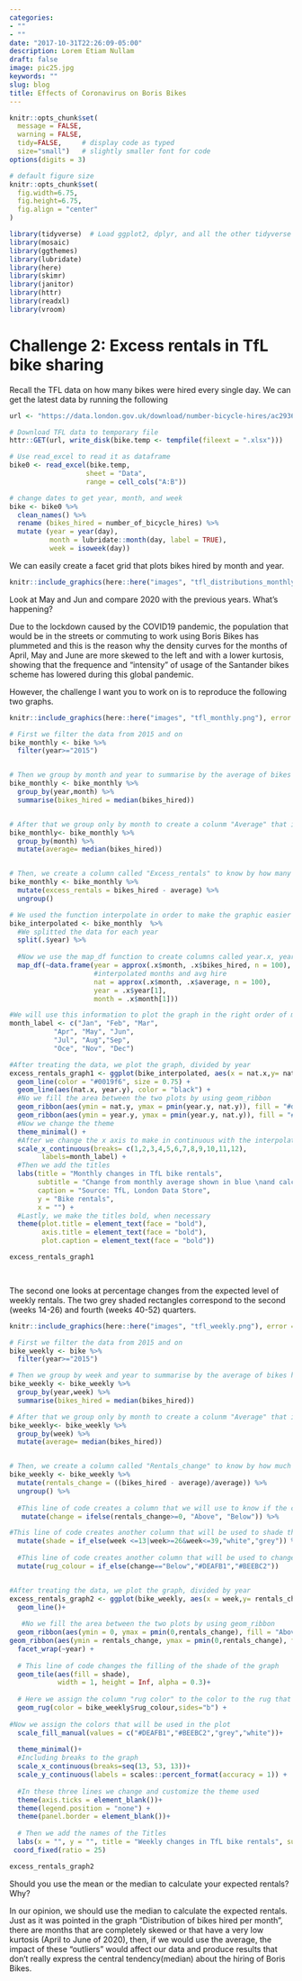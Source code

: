 ```yaml
---
categories:
- ""
- ""
date: "2017-10-31T22:26:09-05:00"
description: Lorem Etiam Nullam
draft: false
image: pic25.jpg
keywords: ""
slug: blog
title: Effects of Coronavirus on Boris Bikes
---
```

```r
knitr::opts_chunk$set(
  message = FALSE, 
  warning = FALSE, 
  tidy=FALSE,     # display code as typed
  size="small")   # slightly smaller font for code
options(digits = 3)

# default figure size
knitr::opts_chunk$set(
  fig.width=6.75, 
  fig.height=6.75,
  fig.align = "center"
)
```


```r
library(tidyverse)  # Load ggplot2, dplyr, and all the other tidyverse packages
library(mosaic)
library(ggthemes)
library(lubridate)
library(here)
library(skimr)
library(janitor)
library(httr)
library(readxl)
library(vroom)
```



# Challenge 2: Excess rentals in TfL bike sharing

Recall the TFL data on how many bikes were hired every single day. We can get the latest data by running the following

```r
url <- "https://data.london.gov.uk/download/number-bicycle-hires/ac29363e-e0cb-47cc-a97a-e216d900a6b0/tfl-daily-cycle-hires.xlsx"

# Download TFL data to temporary file
httr::GET(url, write_disk(bike.temp <- tempfile(fileext = ".xlsx")))

# Use read_excel to read it as dataframe
bike0 <- read_excel(bike.temp,
                   sheet = "Data",
                   range = cell_cols("A:B"))

# change dates to get year, month, and week
bike <- bike0 %>% 
  clean_names() %>% 
  rename (bikes_hired = number_of_bicycle_hires) %>% 
  mutate (year = year(day),
          month = lubridate::month(day, label = TRUE),
          week = isoweek(day))
```



We can easily create a facet grid that plots bikes hired by month and year.

```r
knitr::include_graphics(here::here("images", "tfl_distributions_monthly.png"), error = FALSE)
```

Look at May and Jun and compare 2020 with the previous years. What's happening?

Due to the lockdown caused by the COVID19 pandemic, the population that would be in the streets or commuting to work using Boris Bikes has plummeted and this is the reason why the density curves for the months of April, May and June are more skewed to the left and with a lower kurtosis, showing that the frequence and "intensity" of usage of the Santander bikes scheme has lowered during this global pandemic.


However, the challenge I want you to work on is to reproduce the following two graphs.

```r
knitr::include_graphics(here::here("images", "tfl_monthly.png"), error = FALSE)
```
```r

# First we filter the data from 2015 and on
bike_monthly <- bike %>% 
  filter(year>="2015")


# Then we group by month and year to summarise by the average of bikes hired in each month of the data
bike_monthly <- bike_monthly %>% 
  group_by(year,month) %>% 
  summarise(bikes_hired = median(bikes_hired))


# After that we group only by month to create a colunm "Average" that is related to average of bikes rented in each month
bike_monthly<- bike_monthly %>% 
  group_by(month) %>% 
  mutate(average= median(bikes_hired))


# Then, we create a column called "Excess_rentals" to know by how many rentals of bikes the month exceeded or was below the expected rentals, which is the average for that month
bike_monthly <- bike_monthly %>% 
  mutate(excess_rentals = bikes_hired - average) %>% 
  ungroup()

# We used the function interpolate in order to make the graphic easier to be comprehended 
bike_interpolated <- bike_monthly  %>% 
  #We splitted the data for each year
  split(.$year) %>% 
  
  #Now we use the map_df function to create columns called year.x, year.y, nat.x and nat.y
  map_df(~data.frame(year = approx(.x$month, .x$bikes_hired, n = 100), 
                     #interpolated months and avg hire
                     nat = approx(.x$month, .x$average, n = 100), 
                     year = .x$year[1],
                     month = .x$month[1]))

#We will use this information to plot the graph in the right order of months and with the exact same name 
month_label <- c("Jan", "Feb", "Mar",
           "Apr", "May", "Jun",
           "Jul", "Aug","Sep", 
           "Oce", "Nov", "Dec")

#After treating the data, we plot the graph, divided by year 
excess_rentals_graph1 <- ggplot(bike_interpolated, aes(x = nat.x,y= nat.y)) +  facet_wrap(~year) +
  geom_line(color = "#0019f6", size = 0.75) +
  geom_line(aes(nat.x, year.y), color = "black") +
  #No we fill the area between the two plots by using geom_ribbon
  geom_ribbon(aes(ymin = nat.y, ymax = pmin(year.y, nat.y)), fill = "#deafb1") +
  geom_ribbon(aes(ymin = year.y, ymax = pmin(year.y, nat.y)), fill = "#beebc2") +
  #Now we change the theme
  theme_minimal() +
  #After we change the x axis to make in continuous with the interpolated data and using the above mentioned labels
  scale_x_continuous(breaks= c(1,2,3,4,5,6,7,8,9,10,11,12),
        labels=month_label) +
  #Then we add the titles
  labs(title = "Monthly changes in TfL bike rentals",
       subtitle = "Change from monthly average shown in blue \nand calculated between 2015-2019",
       caption = "Source: TfL, London Data Store",
       y = "Bike rentals",
       x = "") +
  #Lastly, we make the titles bold, when necessary
  theme(plot.title = element_text(face = "bold"),
        axis.title = element_text(face = "bold"),
        plot.caption = element_text(face = "bold"))

excess_rentals_graph1

  
```

The second one looks at percentage changes from the expected level of weekly rentals. The two grey shaded rectangles correspond to the second (weeks 14-26) and fourth (weeks 40-52) quarters.

```r
knitr::include_graphics(here::here("images", "tfl_weekly.png"), error = FALSE)
```
```r

# First we filter the data from 2015 and on
bike_weekly <- bike %>% 
  filter(year>="2015")

# Then we group by week and year to summarise by the average of bikes hired in each week of the data
bike_weekly <- bike_weekly %>% 
  group_by(year,week) %>% 
  summarise(bikes_hired = median(bikes_hired))

# After that we group only by month to create a colunm "Average" that is related to average of bikes rented in each week
bike_weekly<- bike_weekly %>% 
  group_by(week) %>% 
  mutate(average= median(bikes_hired))


# Then, we create a column called "Rentals_change" to know by how much the weekly rentals has changed compared to the average
bike_weekly <- bike_weekly %>% 
  mutate(rentals_change = ((bikes_hired - average)/average)) %>% 
  ungroup() %>% 
  
  #This line of code creates a column that we will use to know if the change of rentals was positive (Above) or negative (Below)
   mutate(change = ifelse(rentals_change>=0, "Above", "Below")) %>% 

#This line of code creates another column that will be used to shade the graph depending on the week
  mutate(shade = if_else(week <=13|week>=26&week<=39,"white","grey")) %>% 
  
  #This line of code creates another column that will be used to change the colour of the rug depending on the column "Change"
  mutate(rug_colour = if_else(change=="Below","#DEAFB1","#BEEBC2"))


#After treating the data, we plot the graph, divided by year 
excess_rentals_graph2 <- ggplot(bike_weekly, aes(x = week,y= rentals_change)) +
  geom_line()+
  
   #No we fill the area between the two plots by using geom_ribbon
  geom_ribbon(aes(ymin = 0, ymax = pmin(0,rentals_change), fill = "Above")) + 
geom_ribbon(aes(ymin = rentals_change, ymax = pmin(0,rentals_change), fill = "Below"))+
  facet_wrap(~year) +
  
  # This line of code changes the filling of the shade of the graph
  geom_tile(aes(fill = shade),
            width = 1, height = Inf, alpha = 0.3)+ 
  
  # Here we assign the column "rug color" to the color to the rug that will be used
  geom_rug(color = bike_weekly$rug_colour,sides="b") +
  
#Now we assign the colors that will be used in the plot
  scale_fill_manual(values = c("#DEAFB1","#BEEBC2","grey","white"))+
  
  theme_minimal()+
  #Including breaks to the graph
  scale_x_continuous(breaks=seq(13, 53, 13))+
  scale_y_continuous(labels = scales::percent_format(accuracy = 1)) + 
  
  #In these three lines we change and customize the theme used
  theme(axis.ticks = element_blank())+
  theme(legend.position = "none") + 
  theme(panel.border = element_blank())+
  
  # Then we add the names of the Titles
  labs(x = "", y = "", title = "Weekly changes in TfL bike rentals", subtitle = "% change from weekly averages \ncalculated between 2015-2019", caption = "Source: TfL, London Data Store")+
 coord_fixed(ratio = 25)

excess_rentals_graph2
```



Should you use the mean or the median to calculate your expected rentals? Why?

In our opinion, we should use the median to calculate the expected rentals. Just as it was pointed in the graph "Distribution of bikes hired per month", there are months that are completely skewed or that have a very low kurtosis (April to June of 2020), then, if we would use the average, the impact of these "outliers" would affect our data and produce results that don't really express the central tendency(median) about the hiring of Boris Bikes.